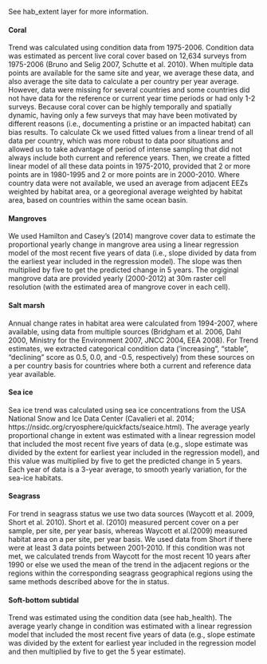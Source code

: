 See hab_extent layer for more information.

#### Coral 
Trend was calculated using condition data from 1975-2006.  Condition data was estimated as percent live coral cover based on 12,634 surveys from 1975-2006 (Bruno and Selig 2007, Schutte et al. 2010). When multiple data points are available for the same site and year, we average these data, and also average the site data to calculate a per country per year average. However, data were missing for several countries and some countries did not have data for the reference or current year time periods or had only 1-2 surveys. Because coral cover can be highly temporally and spatially dynamic, having only a few surveys that may have been motivated by different reasons (i.e., documenting a pristine or an impacted habitat) can bias results. To calculate Ck we used fitted values from a linear trend of all data per country, which was more robust to data poor situations and allowed us to take advantage of period of intense sampling that did not always include both current and reference years. Then, we create a fitted linear model of all these data points in 1975-2010, provided that 2 or more points are in 1980-1995 and 2 or more points are in 2000-2010. Where country data were not available, we used an average from adjacent EEZs weighted by habitat area, or a georegional average weighted by habitat area, based on countries within the same ocean basin.

#### Mangroves 
We used Hamilton and Casey's (2014) mangrove cover data to estimate the proportional yearly change in mangrove area using a linear regression model of the most recent five years of data (i.e., slope divided by data from the earliest year included in the regression model).  The slope was then multiplied by five to get the predicted change in 5 years.  The orgiginal mangrove data are provided yearly (2000-2012) at 30m raster cell resolution (with the estimated area of mangrove cover in each cell). 

#### Salt marsh 
Annual change rates in habitat area were calculated from 1994-2007, where available, using data from multiple sources (Bridgham et al. 2006, Dahl 2000, Ministry for the Environment 2007, JNCC 2004, EEA 2008). For Trend estimates, we extracted categorical condition data (‘increasing”, “stable”, “declining” score as 0.5, 0.0, and -0.5, respectively) from these sources on a per country basis for countries where both a current and reference data year available.

#### Sea ice 
Sea ice trend was calculated using sea ice concentrations from the USA National Snow and Ice Data Center (Cavalieri et al. 2014; https://nsidc.org/cryosphere/quickfacts/seaice.html).  The average yearly proportional change in extent was estimated with a linear regression model that included the most recent five years of data (e.g., slope estimate was divided by the extent for earliest year included in the regression model), and this value was multiplied by five to get the predicted change in 5 years.  Each year of data is a 3-year average, to smooth yearly variation, for the sea-ice habitats.    

#### Seagrass 
For trend in seagrass status we use two data sources (Waycott et al. 2009, Short et al. 2010). Short et
al. (2010) measured percent cover on a per sample, per site, per year basis, whereas Waycott et al.(2009) measured habitat area on a per site, per year basis. We used data from Short if there were at least 3 data points between 2001-2010. If this condition was not met, we calculated trends from Waycott for the most recent 10 years after 1990 or else we used the mean of the trend in the adjacent regions or the regions within the corresponding seagrass geographical regions using the same methods described above for the in status.

#### Soft-bottom subtidal 
Trend was estimated using the condition data (see hab_health). The average yearly change in condition was estimated with a linear regression model that included the most recent five years of data (e.g., slope estimate was divided by the extent for earliest year included in the regression model and then multiplied by five to get the 5 year estimate).   


